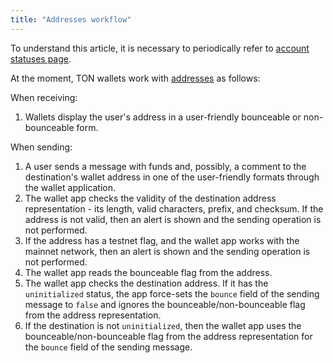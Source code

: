 ```yaml
---
title: "Addresses workflow"
---
```


To understand this article, it is necessary to periodically refer to [account statuses page](/ton/statuses).

At the moment, TON wallets work with [addresses](/ton/addresses/formats) as follows:

When receiving:

1. Wallets display the user's address in a user-friendly bounceable or non-bounceable form.

When sending:

1. A user sends a message with funds and, possibly, a comment to the destination's wallet address in one of the user-friendly formats through the wallet application.
1. The wallet app checks the validity of the destination address representation - its length, valid characters, prefix, and checksum. If the address is not valid, then an alert is shown and the sending operation is not performed.
1. If the address has a testnet flag, and the wallet app works with the mainnet network, then an alert is shown and the sending operation is not performed.
1. The wallet app reads the bounceable flag from the address.
1. The wallet app checks the destination address. If it has the `uninitialized` status, the app force-sets the `bounce` field of the sending message to `false` and ignores the bounceable/non-bounceable flag from the address representation.
1. If the destination is not `uninitialized`, then the wallet app uses the bounceable/non-bounceable flag from the address representation for the `bounce` field of the sending message.
